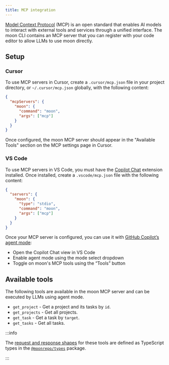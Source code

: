 ```yaml
---
title: MCP integration
---
```



<VersionLabel version="1.37.0" header />

[Model Context Protocol](https://modelcontextprotocol.io) (MCP) is an open standard that enables AI
models to interact with external tools and services through a unified interface. The moon CLI
contains an MCP server that you can register with your code editor to allow LLMs to use moon
directly.

## Setup

### Cursor

To use MCP servers in Cursor, create a `.cursor/mcp.json` file in your project directory, or
`~/.cursor/mcp.json` globally, with the following content:

```json title=".cursor/mcp.json"
{
  "mcpServers": {
    "moon": {
      "command": "moon",
      "args": ["mcp"]
    }
  }
}
```

Once configured, the moon MCP server should appear in the "Available Tools" section on the MCP
settings page in Cursor.

### VS Code

To use MCP servers in VS Code, you must have the
[Copilot Chat](https://code.visualstudio.com/docs/copilot/chat/copilot-chat) extension installed.
Once installed, create a `.vscode/mcp.json` file with the following content:

```json title=".vscode/mcp.json"
{
  "servers": {
    "moon": {
      "type": "stdio",
      "command": "moon",
      "args": ["mcp"]
    }
  }
}
```

Once your MCP server is configured, you can use it with
[GitHub Copilot’s agent mode](https://code.visualstudio.com/docs/copilot/chat/chat-agent-mode):

- Open the Copilot Chat view in VS Code
- Enable agent mode using the mode select dropdown
- Toggle on moon's MCP tools using the “Tools” button

## Available tools

The following tools are available in the moon MCP server and can be executed by LLMs using agent
mode.

- `get_project` - Get a project and its tasks by `id`.
- `get_projects` - Get all projects.
- `get_task` - Get a task by `target`.
- `get_tasks` - Get all tasks.

:::info

The
[request and response shapes](https://github.com/moonrepo/moon/blob/master/packages/types/src/mcp.ts)
for these tools are defined as TypeScript types in the
[`@moonrepo/types`](https://www.npmjs.com/package/@moonrepo/types) package.

:::
